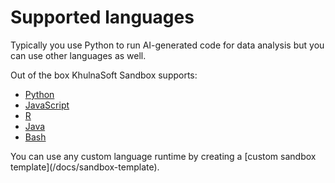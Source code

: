 # Supported languages

Typically you use Python to run AI-generated code for data analysis but you can use other languages as well.

Out of the box KhulnaSoft Sandbox supports:
- [Python](/docs/code-interpreting/analyze-data/supported-languages/python)
- [JavaScript](/docs/code-interpreting/analyze-data/supported-languages/javascript)
- [R](/docs/code-interpreting/analyze-data/supported-languages/r)
- [Java](/docs/code-interpreting/analyze-data/supported-languages/java)
- [Bash](/docs/code-interpreting/analyze-data/supported-languages/bash)

<Note>
You can use any custom language runtime by creating a [custom sandbox template](/docs/sandbox-template).
</Note>
